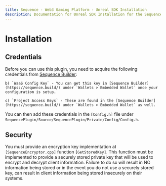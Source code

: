 ```yaml
---
title: Sequence - Web3 Gaming Platform - Unreal SDK Installation
description: Documentation for Unreal SDK Installation for the Sequence infrastructure stack for web3 gaming.
---
```


# Installation

## Credentials

Before you can use this plugin, you need to acquire the following credentials from [Sequence Builder](https://sequence.build):

    b) `WaaS Config Key` - You can get this key in [Sequence Builder](https://sequence.build/) under `Wallets > Embedded Wallet` once your configuration is setup.

    c) `Project Access Keys` - These are found in the [Sequence Builder](https://sequence.build/) under `Wallets > Embedded Wallet` as well.

You can then add these credentials in the `[Config.h]` file under `SequencePlugin/Source/SequencePlugin/Private/Config/Config.h`.

## Security

You must provide an encryption key implementation at `[SequenceEncryptor.cpp]` function `[GetStoredKey]`. This function must be implemented to provide a securely stored private key that will be used to encrypt and decrypt client information. Failure to do so will result in NO information being stored or in the event you do not use a securely stored key, can result in client information being stored insecurely on their systems.
